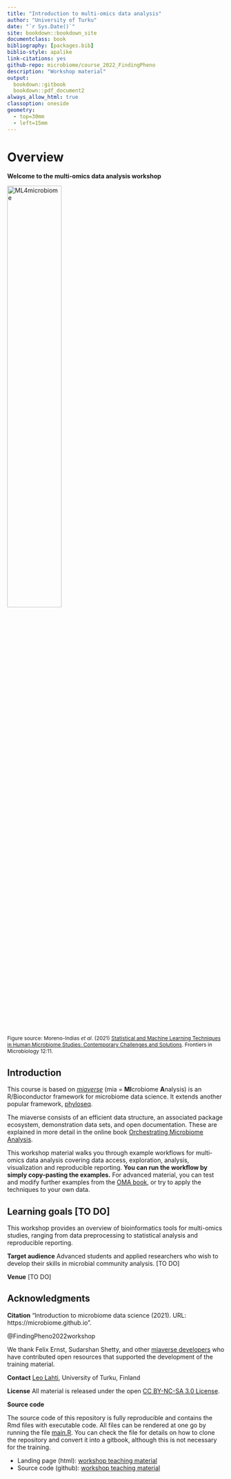 ```yaml
--- 
title: "Introduction to multi-omics data analysis"
author: "University of Turku"
date: "`r Sys.Date()`"
site: bookdown::bookdown_site
documentclass: book
bibliography: [packages.bib]
biblio-style: apalike
link-citations: yes
github-repo: microbiome/course_2022_FindingPheno
description: "Workshop material"
output:
  bookdown::gitbook
  bookdown::pdf_document2
always_allow_html: true  
classoption: oneside
geometry:
  - top=30mm
  - left=15mm
---
```



# Overview 

**Welcome to the multi-omics data analysis workshop**

<img src="https://user-images.githubusercontent.com/60338854/121848694-1072a480-ccf3-11eb-9af2-7fdefd8d1794.png" alt="ML4microbiome" width="50%"/>

<p style="font-size:12px">Figure source: Moreno-Indias _et al_. (2021) [Statistical and Machine Learning Techniques in Human Microbiome Studies: Contemporary Challenges and Solutions](https://doi.org/10.3389/fmicb.2021.635781). Frontiers in Microbiology 12:11.</p>


## Introduction

This course is based on [_miaverse_](https://microbiome.github.io) (mia = **MI**crobiome **A**nalysis) is an
R/Bioconductor framework for microbiome data science. It extends another popular framework, [phyloseq](https://joey711.github.io/phyloseq/).

The miaverse consists of an efficient data structure, an
associated package ecosystem, demonstration data sets, and open
documentation. These are explained in more detail in the online book
[Orchestrating Microbiome Analysis](https://microbiome.github.io/OMA).

This workshop material walks you through example workflows for multi-omics data
analysis covering data access, exploration, analysis, visualization and reproducible
reporting. **You can run the workflow by simply copy-pasting the
examples.** For advanced material, you can test and modify further
examples from the [OMA book](https://microbiome.github.io/OMA), or try
to apply the techniques to your own data.




## Learning goals [TO DO]

This workshop provides an overview of bioinformatics
tools for multi-omics studies, ranging from data
preprocessing to statistical analysis and reproducible reporting.


**Target audience** Advanced students and applied researchers who wish
  to develop their skills in microbial community analysis. [TO DO]

**Venue** [TO DO]





## Acknowledgments

**Citation** "Introduction to microbiome data science (2021). URL: https://microbiome.github.io".

@FindingPheno2022workshop


We thank Felix Ernst, Sudarshan Shetty, and other [miaverse
developers](https://microbiome.github.io) who have contributed open
resources that supported the development of the training material.

**Contact** [Leo Lahti](http://datascience.utu.fi), University of Turku, Finland

**License** All material is released under the open [CC BY-NC-SA 3.0 License](LICENSE).

**Source code**

The source code of this repository is fully reproducible and contains
the Rmd files with executable code. All files can be rendered at one
go by running the file [main.R](main.R). You can check the file for
details on how to clone the repository and convert it into a gitbook,
although this is not necessary for the training.

- Landing page (html): [workshop teaching material](https://microbiome.github.io/course_2022_FindingPheno/)
- Source code (github): [workshop teaching material](https://github.com/microbiome/course_2022_FindingPheno)


